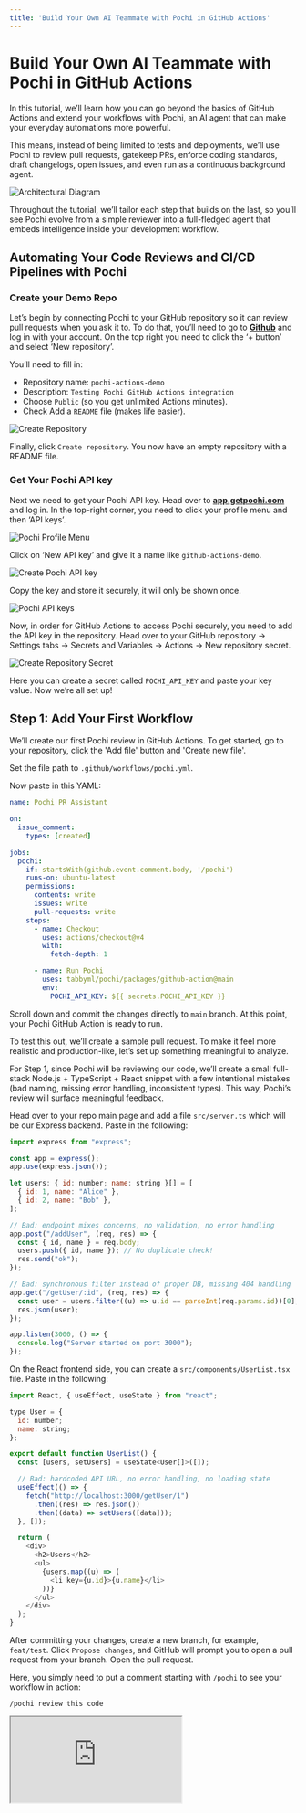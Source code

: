 ```yaml
---
title: 'Build Your Own AI Teammate with Pochi in GitHub Actions'
---
```


# Build Your Own AI Teammate with Pochi in GitHub Actions

In this tutorial, we’ll learn how you can go beyond the basics of GitHub Actions and extend your workflows with Pochi, an AI agent that can make your everyday automations more powerful. 

This means, instead of being limited to tests and deployments, we’ll use Pochi to review pull requests, gatekeep PRs, enforce coding standards, draft changelogs, open issues, and even run as a continuous background agent.

![Architectural Diagram](./images/github-actions-with-pochi-architecture.png)

Throughout the tutorial, we’ll tailor each step that builds on the last, so you’ll see Pochi evolve from a simple reviewer into a full-fledged agent that embeds intelligence inside your development workflow.

## Automating Your Code Reviews and CI/CD Pipelines with Pochi

### Create your Demo Repo 

Let’s begin by connecting Pochi to your GitHub repository so it can review pull requests when you ask it to. To do that, you’ll need to go to **[Github](https://www.github.com)** and log in with your account. On the top right you need to click the ‘+ button’ and select ‘New repository’.

You’ll need to fill in:
* Repository name: `pochi-actions-demo`
* Description: `Testing Pochi GitHub Actions integration`
* Choose `Public` (so you get unlimited Actions minutes).
* Check Add a `README` file (makes life easier).

![Create Repository](./images/create-repository.png)

Finally, click `Create repository`. You now have an empty repository with a README file.


### Get Your Pochi API key

Next we need to get your Pochi API key. Head over to **[app.getpochi.com](app.getpochi.com)** and log in. In the top-right corner, you need to click your profile menu and then ‘API keys’. 

![Pochi Profile Menu](./images/create-pochi-api-key.png)

Click on ‘New API key’ and give it a name like `github-actions-demo`. 

![Create Pochi API key](./images/create-pochi-api-key-modal.png)

Copy the key and store it securely, it will only be shown once.

![Pochi API keys](./images/pochi-api-keys.png)


Now, in order for GitHub Actions to access Pochi securely, you need to add the API key in the repository. Head over to your GitHub repository → Settings tabs → Secrets and Variables → Actions → New repository secret.

![Create Repository Secret](./images/create-repository-secret.png)

Here you can create a secret called `POCHI_API_KEY` and paste your key value. Now we’re all set up!


## Step 1: Add Your First Workflow

We’ll create our first Pochi review in GitHub Actions. To get started, go to your repository, click the 'Add file' button  and 'Create new file'. 

Set the file path to `.github/workflows/pochi.yml`.


Now paste in this YAML:

```yaml
name: Pochi PR Assistant

on:
  issue_comment:
    types: [created]

jobs:
  pochi:
    if: startsWith(github.event.comment.body, '/pochi')
    runs-on: ubuntu-latest
    permissions:
      contents: write
      issues: write
      pull-requests: write
    steps:
      - name: Checkout
        uses: actions/checkout@v4
        with:
          fetch-depth: 1

      - name: Run Pochi
        uses: tabbyml/pochi/packages/github-action@main
        env:
          POCHI_API_KEY: ${{ secrets.POCHI_API_KEY }}
```

Scroll down and commit the changes directly to `main` branch.  At this point, your Pochi GitHub Action is ready to run.


To test this out, we’ll create a sample pull request. To make it feel more realistic and production-like, let’s set up something meaningful to analyze.

For Step 1, since Pochi will be reviewing our code, we’ll create a small full-stack Node.js + TypeScript + React snippet with a few intentional mistakes (bad naming, missing error handling, inconsistent types). This way, Pochi’s review will surface meaningful feedback.


Head over to your repo main page and add a file `src/server.ts` which will be our Express backend. Paste in the following:

```javascript
import express from "express";

const app = express();
app.use(express.json());

let users: { id: number; name: string }[] = [
  { id: 1, name: "Alice" },
  { id: 2, name: "Bob" },
];

// Bad: endpoint mixes concerns, no validation, no error handling
app.post("/addUser", (req, res) => {
  const { id, name } = req.body;
  users.push({ id, name }); // No duplicate check!
  res.send("ok");
});

// Bad: synchronous filter instead of proper DB, missing 404 handling
app.get("/getUser/:id", (req, res) => {
  const user = users.filter((u) => u.id == parseInt(req.params.id))[0];
  res.json(user);
});

app.listen(3000, () => {
  console.log("Server started on port 3000");
});
```

On the React frontend side, you can create a `src/components/UserList.tsx` file. Paste in the following:

```javascript
import React, { useEffect, useState } from "react";

type User = {
  id: number;
  name: string;
};

export default function UserList() {
  const [users, setUsers] = useState<User[]>([]);

  // Bad: hardcoded API URL, no error handling, no loading state
  useEffect(() => {
    fetch("http://localhost:3000/getUser/1")
      .then((res) => res.json())
      .then((data) => setUsers([data]));
  }, []);

  return (
    <div>
      <h2>Users</h2>
      <ul>
        {users.map((u) => (
          <li key={u.id}>{u.name}</li>
        ))}
      </ul>
    </div>
  );
}
```


After committing your changes, create a new branch, for example, `feat/test`. Click `Propose changes`, and GitHub will prompt you to open a pull request from your branch. Open the pull request.


Here, you simply need to put a comment starting with `/pochi` to see your workflow in action:

```
/pochi review this code

```

<div
  style={{
    position: "relative",
    paddingBottom: "53.7%",
    marginBottom: 20,
    height: 0,
    overflow: "hidden",
    maxWidth: "100%",
  }}
>
  <iframe
    src="https://drive.google.com/file/d/1DC71yPU5ZzhnA2Au7_ZArgvNHgEET3tn/preview"
    style={{
      position: "absolute",
      top: 0,
      left: 0,
      width: "100%",
      height: "100%",
      border: "none",
      borderRadius: "8px",
    }}
    allowFullScreen
    title="Pochi review code"
  />
</div>

You can see Pochi comments on things like no input validation / error handling in backend, data management issues and more. This is exactly the kind of review we wanted in the first place. 


Now that we got Pochi to review the code and point out the flaws, wouldn't it be useful if Pochi could also apply suggestions automatically, fix the code, and commit it? You can easily do that by again commenting directly in the PR: 

```
/pochi apply fixes and show the full updated code

```

<div
  style={{
    position: "relative",
    paddingBottom: "53.7%",
    marginBottom: 20,
    height: 0,
    overflow: "hidden",
    maxWidth: "100%",
  }}
>
  <iframe
    src="https://drive.google.com/file/d/1_ZHh30s2XSOQEF-YQaoTYwRrNCHQ2WEc/preview"
    style={{
      position: "absolute",
      top: 0,
      left: 0,
      width: "100%",
      height: "100%",
      border: "none",
      borderRadius: "8px",
    }}
    allowFullScreen
    title="Pochi fix code"
  />
</div>


## Step 2: Automate Reviews Based on Events

So far, we’ve seen Pochi respond when you type `/pochi` either on an issue or a pull request. That’s great, but we can go further. Now, we’ll make Pochi respond automatically to repository events like when a PR is opened or when you push commits to `main`. 


Based on what we’ve seen so far, we'll need to add another workflow and test by opening a PR. The event of opening the PR should trigger the workflow since we’re doing event based triggers and we don’t need to type `/pochi` for this use case. 

But there are two things we need to address: why we need a separate workflow file, and what custom GitHub tokens (PATs) are.

### Why a separate workflow file?

Your original `.github/workflows/pochi.yml` is the engine that runs Pochi when it sees `/pochi` comments. Now we’ll be creating a new `.github/workflows/pochi-auto-comments.yml` which will be just a trigger that posts those comments automatically. Keeping them separate makes it easier to read / debug later especially if you’re working in teams. 

In production repositories, teams often split workflows. For example: `deploy.yml` for deployments, `ci.yml` for tests, and `pochi.yml` for the AI assistant engine. This helps to tweak automation triggers without touching the core runner. Further, this also helps with modularity. Suppose later you want two flavours of auto-comments (e.g one for PRs and one for weekly crosn). Having them as separate workflows means you can enable / disable independently. 

![Structuring workflows](./images/structuring-workflows.png)

That being said, you can always merge them into your existing `pochi.yml` file. However, combining everything into one file can become messy. Since GitHub Actions doesn’t support dynamic inline comment bodies well, the two-file approach is cleaner and aligns better with common team practices.

### Custom GitHub Tokens (PAT)

When you create the new `.github/workflows/pochi-auto-comments.yml` workflow, the bot will automatically post a `/pochi summarize this PR` comment on your pull request. However, Pochi won’t respond to it. This is because GitHub has built-in protections: comments made by `github-actions[bot]` (the default Actions identity) do not trigger new workflows. This is done to prevent infinite workflow loops. 

The solution is to use Personal Access Token (PAT) so the auto-comments come from your account instead of `github-actions[bot]`, mimicking as if you commented yourself like we did in Step 1. GitHub treats these PAT-authored comments as real user events which trigger workflows normally.


### Set Up the PAT

Now to setup your custom GitHub token, head over to to GitHub → Settings → Developer Settings → Personal Access Tokens → Tokens (classic). Here you need to click on Generate new token (classic). 

When generating the token, check the following scopes:
    * `repo` → needed to comment on PRs/issues in your repos.
    * `workflow` → needed if you later chain workflows.

Click on Generate and copy the token. 

<div
  style={{
    position: "relative",
    paddingBottom: "53.7%",
    marginBottom: 20,
    height: 0,
    overflow: "hidden",
    maxWidth: "100%",
  }}
>
  <iframe
    src="https://drive.google.com/file/d/16qhfQOnlCT_UVppU-jhYRe96BvLEquYS/preview"
    style={{
      position: "absolute",
      top: 0,
      left: 0,
      width: "100%",
      height: "100%",
      border: "none",
      borderRadius: "8px",
    }}
    allowFullScreen
    title="Pochi fix code"
  />
</div>


Then, in your repository, go to Settings → Secrets → Actions → New repository secret. Name the secret `CUSTOM_GITHUB_TOKEN` and paste your PAT as the value.


### Add Auto-Comment Workflow


Now we’ll create the `auto-comments.yml` file.  Click the 'Add file' button  and 'Create new file'. 
Set the file path to: `.github/workflows/pochi-auto-comments.yml`:

Now paste in this YAML:

```yaml
name: Pochi Auto-Comments

on:
  pull_request:
    types: [opened]
  push:
    branches: [main]
  issues:
    types: [opened]

permissions:
  issues: write
  pull-requests: write
  contents: write

jobs:
  pr_auto_summary:
    if: github.event_name == 'pull_request'
    runs-on: ubuntu-latest
    steps:
      - name: Auto-comment for PR summary
        uses: actions/github-script@v7
        with:
          github-token: ${{ secrets.CUSTOM_GITHUB_TOKEN }}
          script: |
            await github.rest.issues.createComment({
              owner: context.repo.owner,
              repo: context.repo.repo,
              issue_number: context.payload.pull_request.number,
              body: "/pochi summarize this PR. Provide a high-level overview, key changes, risks, and what to test. (auto-triggered)"
            });

  push_commit_summary:
    if: github.event_name == 'push'
    runs-on: ubuntu-latest
    steps:
      - name: Auto-comment for Commit Summary
        uses: actions/github-script@v7
        with:
          github-token: ${{ secrets.CUSTOM_GITHUB_TOKEN }}
          script: |
            const commits = context.payload.commits.map(c => `- ${c.message}`).join("\n");
            await github.rest.issues.createComment({
              owner: context.repo.owner,
              repo: context.repo.repo,
              issue_number: 1, // optional: always-open tracking issue
              body: `/pochi summarize these commits:\n\n${commits}`
            });

```


The `pochi.yml` workflow (from Step 1) still listens for `/pochi` comments. Now, `pochi-auto-comments.yml` automatically posts those comments in response to events. To test this out, we’ll make two tiny changes so the PR summary looks legit.

Navigate to your `src/server.ts` and edit the code by adding the following to your existing routes:

```javascript
app.get("/health", (_req, res) => {
  res.status(200).json({ ok: true });
});
```

We’ll also make a tiny UI change on the frontend side. In your `src/components/UserList.tsx` file change the heading so there’s a visible diff:

```javascript
<h2>Users (auto-summary demo)</h2>
```

Now you can propose the changes as a PR. 

<div
  style={{
    position: "relative",
    paddingBottom: "53.7%",
    marginBottom: 20,
    height: 0,
    overflow: "hidden",
    maxWidth: "100%",
  }}
>
  <iframe
    src="https://drive.google.com/file/d/1ajCZRuYQZ6K3IQcCWf5ItJ3Hi9qy2UGl/preview"
    style={{
      position: "absolute",
      top: 0,
      left: 0,
      width: "100%",
      height: "100%",
      border: "none",
      borderRadius: "8px",
    }}
    allowFullScreen
    title="Summarize PR with PAT token"
  />
</div>

As you can see Pochi summarises the changes for us. We can further extend this workflow's capabilities by adding a new job that can issue design / architectural notes for any new issue that is created in your repository. To do that, add the following to your  `auto-comments.yml` file. 

```yaml
issue_design_note:
    if: github.event_name == 'issues'
    runs-on: ubuntu-latest
    steps:
      - name: Auto-comment for Issue design note
        uses: actions/github-script@v7
        with:
          github-token: ${{ secrets.CUSTOM_GITHUB_TOKEN }}
          script: |
            await github.rest.issues.createComment({
              owner: context.repo.owner,
              repo: context.repo.repo,
              issue_number: context.payload.issue.number,
              body: "/pochi draft design notes for this issue. Break down problem, options, acceptance criteria, and edge cases. (auto-triggered)"
            });
```

When you create a new issue Pochi, fill in your title and description, being as clear as possible and Pochi will comment out draft design notes to help you with your implementation.  Below is a example execution:

<div
  style={{
    position: "relative",
    paddingBottom: "53.7%",
    marginBottom: 20,
    height: 0,
    overflow: "hidden",
    maxWidth: "100%",
  }}
>
  <iframe
    src="https://drive.google.com/file/d/1TRnTrUtRBwfpFAVB5x71ft-Vw2JmQj6A/preview"
    style={{
      position: "absolute",
      top: 0,
      left: 0,
      width: "100%",
      height: "100%",
      border: "none",
      borderRadius: "8px",
    }}
    allowFullScreen
    title="Issue design suggestions"
  />
</div>

At this stage, Pochi no longer needs you to type out commands. It can react automatically to PRs, commits, and issues, acting like a proactive AI teammate.

## Step 3: Integrations into CI/CD

Now, we’ll work towards how Pochi can go from just commenting to actually driving workflows. We’ll make Pochi review a PR and identify if it needs changes. If yes, Pochi stops the workflow and addresses the user to implement the feedback. On the other hand, if everything looks good, Pochi lets the pipeline continue after approval. 

This means you can run:

 - **Conditional CI tests:** Unit tests (Jest, Mocha, Vitest), Integration tests (Cypress, Playwright, Postman) or Linting & type checks (ESLint, TypeScript, Prettier). 
 - **Conditional Deployments:** Frontend (Vercel, Netlify, GitHub Pages), Backend / APIs (AWS (EC2, ECS, Lambda)) or Internal systems (Helm/Kubernetes, Terraform pipelines).


For the purpose of this demo, we’d just run a sample `run_tests` job and for deployment we’ll just print out “Deploying application….”. But you can wire it up easily for your production-ready workflows too. 


To get started, you can update your `.github/workflows/pochi.yml` YAML file. Paste in the following:

```yaml
name: Pochi Manual Reviewer

on:
  issue_comment:
    types: [created]

permissions:
  contents: write
  pull-requests: write
  issues: write

jobs:
  pochi_review:
    if: startsWith(github.event.comment.body, '/pochi')
    runs-on: ubuntu-latest
    outputs:
      approved: ${{ steps.decide.outputs.approved }}
      decision: ${{ steps.decide.outputs.decision }}
    steps:
      - uses: actions/checkout@v4

      - name: Run Pochi
        id: run_pochi
        uses: tabbyml/pochi/packages/github-action@main
        env:
          POCHI_API_KEY: ${{ secrets.POCHI_API_KEY }}
        # You can pass an explicit instruction if you want:
        # with:
        #   args: "review this PR in detail. At the end, on the last line only, output exactly one of: ✅ APPROVED or ❌ CHANGES_REQUIRED"

      - name: Decide from Pochi's final comment (✅ or ❌)
        id: decide
        uses: actions/github-script@v7
        with:
          script: |
            const owner = context.repo.owner;
            const repo = context.repo.repo;
            const issue_number = context.payload.issue.number;

            function pickDecision(body) {
              if (!body) return null;
              if (body.includes('✅ APPROVED')) return 'APPROVED';
              if (body.includes('❌ CHANGES_REQUIRED') || body.includes('❌')) return 'CHANGES_REQUIRED';
              return null;
            }

            let decision = null;

            // Poll up to ~60s to let Pochi post its final result comment
            for (let i = 0; i < 12; i++) {
              const { data: comments } = await github.rest.issues.listComments({
                owner,
                repo,
                issue_number,
                per_page: 50,
              });

              // Look newest to oldest
              for (const c of comments.slice().reverse()) {
                const d = pickDecision(c.body);
                if (d) { decision = d; break; }
              }

              if (decision) break;
              await new Promise(r => setTimeout(r, 5000));
            }

            core.info(`Pochi decision found: ${decision || 'NONE'}`);
            core.setOutput('decision', decision || 'NONE');
            core.setOutput('approved', decision === 'APPROVED' ? 'true' : 'false');

      - name: Show decision
        run: |
          echo "Decision: ${{ steps.decide.outputs.decision }}"
          echo "Approved: ${{ steps.decide.outputs.approved }}"

  run_tests:
    needs: pochi_review
    if: needs.pochi_review.outputs.approved == 'true'
    runs-on: ubuntu-latest
    steps:
      - uses: actions/checkout@v4
      - run: echo "✅ Running tests..."; exit 0
      # replace the line above with: npm ci && npm test

  deploy:
    needs: run_tests
    if: success()
    runs-on: ubuntu-latest
    steps:
      - run: echo "🚀 Deploying application..."
      # replace with your real deploy steps

  # OPTIONAL: make the workflow fail red when not approved
  reject_status:
    needs: pochi_review
    if: needs.pochi_review.outputs.approved != 'true'
    runs-on: ubuntu-latest
    steps:
      - run: |
          echo "Pochi did not approve (decision=${{ needs.pochi_review.outputs.decision }}). Failing this run."
          exit 1

```

When you comment Pochi to review the code, if Pochi approves (✅ no blocking issues), then CI will continue and run tests. If tests pass, deploy. But if Pochi flags issues (❌), the workflow stops before tests/deploy. 


To test this out, you can deliberately make the first PR bad (poor error handling, no validation, wrong status codes). This will showcase how the pipeline is blocked when Pochi flags the pull request as “❌ Changes Required”.

Then you can submit a second PR with fixes (clean REST API, good status codes, input validation) and observe how Pochi approves it with “✅ Approved” and runs tests and deploys. Here are sample versions of a bad PR and a good PR. 


### First PR (Bad version)

Update `src/server.ts`:


```javascript
import express from "express";

const app = express();
app.use(express.json());

let tasks: any[] = [];

// Add task (no validation, wrong status code)
app.post("/tasks", (req, res) => {
  tasks.push(req.body);
  res.send("Task added");
});

// Get tasks (no error handling, returns raw array)
app.get("/tasks", (req, res) => {
  res.send(tasks);
});

// Delete task (no validation, no proper status code)
app.delete("/tasks/:id", (req, res) => {
  const id = parseInt(req.params.id);
  tasks = tasks.filter((t: any, i: number) => i !== id);
  res.send("Deleted");
});

app.listen(3000, () => {
  console.log("Server running on http://localhost:3000");
});
```

Issues Pochi should flag:
* No validation for task data.
* Uses index as ID (not stable).
* No error handling (what if id doesn’t exist?).
* Always returns `200` with strings, not JSON.


### Second PR (Fixed version)
Update `src/server.ts`:

```javascript
import express from "express";

const app = express();
app.use(express.json());

interface Task {
  id: number;
  title: string;
  completed: boolean;
}

let tasks: Task[] = [];
let idCounter = 1;

// Adds task with validation and proper response formatting
app.post("/tasks", (req, res) => {
  const { title } = req.body;
  if (!title) {
    return res.status(400).json({ error: "Title is required" });
  }

  const newTask: Task = { id: idCounter++, title, completed: false };
  tasks.push(newTask);
  res.status(201).json(newTask);
});

// Get tasks (returns JSON)
app.get("/tasks", (req, res) => {
  res.json(tasks);
});

// Delete task with validation
app.delete("/tasks/:id", (req, res) => {
  const id = parseInt(req.params.id);
  const index = tasks.findIndex((t) => t.id === id);

  if (index === -1) {
    return res.status(404).json({ error: "Task not found" });
  }

  const deleted = tasks.splice(index, 1);
  res.json({ deleted: deleted[0] });
});

app.listen(3000, () => {
  console.log("Server running on http://localhost:3000");
});
```

**Note:** You’ll temporarily need to comment out your `pochi-auto-comments.yml` file while doing Step 3. Otherwise, both workflows may run simultaneously and interfere with each other.


To test this out, once you open a PR, you need to comment: 

```bash
/pochi review this PR in detail. At the end, on the last line only, output exactly one of: ✅ APPROVED or ❌ CHANGES_REQUIRED
```

We ran this workflow on a sample task management project. The demo below is the part where changes were required:

<div
  style={{
    position: "relative",
    paddingBottom: "53.7%",
    marginBottom: 20,
    height: 0,
    overflow: "hidden",
    maxWidth: "100%",
  }}
>
  <iframe
    src="https://drive.google.com/file/d/1crpQAKkx1e0LjfVwgDayOVFr1hSeL7Us/preview"
    style={{
      position: "absolute",
      top: 0,
      left: 0,
      width: "100%",
      height: "100%",
      border: "none",
      borderRadius: "8px",
    }}
    allowFullScreen
    title="Gatekeeper failed"
  />
</div>

Here is a demo showing when changes were approved:

<div
  style={{
    position: "relative",
    paddingBottom: "53.7%",
    marginBottom: 20,
    height: 0,
    overflow: "hidden",
    maxWidth: "100%",
  }}
>
  <iframe
    src="https://drive.google.com/file/d/1aM8GD9qNmoBWV4R0RLgY8TRUYRwW2VQq/preview"
    style={{
      position: "absolute",
      top: 0,
      left: 0,
      width: "100%",
      height: "100%",
      border: "none",
      borderRadius: "8px",
    }}
    allowFullScreen
    title="Gatekeeper passed"
  />
</div>


This demonstration showcased how Pochi integrates directly into your CI/CD. It doesn't just review your PRs, it also acts as a gatekeeper, determining whether your code can proceed through the pipeline. You can easily wire this into your existing test suites and deployment targets. 


### Integrating Slack Notifications

To enhance the workflow further, we’ll show how to add integration tools like Slack notifications to your deployment process. We've demonstrated how Pochi can review your PR, act as a gatekeeper based on the output, and then allow the rest of your pipeline to continue. And now, we’ll also show you how to chain in extra jobs like notifications on top of tests and deploys. 


To showcase this, we'll do Slack notifications. Since this is just GitHub Actions, you can integrate with any API-based tool your team uses, like Linear, Jira, Datadog, PagerDuty, or others. Pochi becomes the gatekeeper, and the rest of the pipeline is up to you. 


### Slack Setup

To add Slack to your pipelines, you’d first need a Slack workspace where you have admin / developer access. Next, you’ll need to create a Slack Incoming Webhook. To create one, go to Slack API Apps  and Create New App. 

- Choose "From scratch" and give it a name (e.g., PochiBot) and select your workspace.
- In the app, enable Incoming Webhooks and add a new webhook to your channel.
- Copy the Webhook URL (it will look like `https://hooks.slack.com/services/T000/B000/XXXX`).

Here’s a setup video:


<div
  style={{
    position: "relative",
    paddingBottom: "53.7%",
    marginBottom: 20,
    height: 0,
    overflow: "hidden",
    maxWidth: "100%",
  }}
>
  <iframe
    src="https://drive.google.com/file/d/1zi32sY54ZDEtk0o37_jcmOR7klLmP46J/preview"
    style={{
      position: "absolute",
      top: 0,
      left: 0,
      width: "100%",
      height: "100%",
      border: "none",
      borderRadius: "8px",
    }}
    allowFullScreen
    title="Slack setup"
  />
</div>

Next, store it in your repository as a GitHub Secret, the same way we stored the PAT token. Go to Repo → Settings → Secrets → Actions → New Secret, and this time name it `SLACK_WEBHOOK_URL`. Paste the webhook URL as the value and save it. 

Finally, add the `notify_slack` job in your `pochi.yml` file. Here’s the updated file:


```yaml
name: Pochi Manual Reviewer

on:
  issue_comment:
    types: [created]

permissions:
  contents: write
  pull-requests: write
  issues: write

jobs:
  pochi_review:
    if: startsWith(github.event.comment.body, '/pochi')
    runs-on: ubuntu-latest
    outputs:
      approved: ${{ steps.decide.outputs.approved }}
      decision: ${{ steps.decide.outputs.decision }}
    steps:
      - uses: actions/checkout@v4

      - name: Run Pochi
        id: run_pochi
        uses: tabbyml/pochi/packages/github-action@main
        env:
          POCHI_API_KEY: ${{ secrets.POCHI_API_KEY }}
        with:
          args: "review this PR in detail. At the end, on the last line only, output exactly one of: ✅ APPROVED or ❌ CHANGES_REQUIRED"

      - name: Decide from Pochi's final comment (✅ or ❌)
        id: decide
        uses: actions/github-script@v7
        with:
          script: |
            const owner = context.repo.owner;
            const repo = context.repo.repo;
            const issue_number = context.payload.issue.number;

            function pickDecision(body) {
              if (!body) return null;
              if (body.includes('✅ APPROVED')) return 'APPROVED';
              if (body.includes('❌ CHANGES_REQUIRED') || body.includes('❌')) return 'CHANGES_REQUIRED';
              return null;
            }

            let decision = null;

            // Poll up to ~60s to let Pochi post its final result comment
            for (let i = 0; i < 12; i++) {
              const { data: comments } = await github.rest.issues.listComments({
                owner,
                repo,
                issue_number,
                per_page: 50,
              });

              for (const c of comments.slice().reverse()) {
                const d = pickDecision(c.body);
                if (d) { decision = d; break; }
              }

              if (decision) break;
              await new Promise(r => setTimeout(r, 5000));
            }

            core.info(`Pochi decision found: ${decision || 'NONE'}`);
            core.setOutput('decision', decision || 'NONE');
            core.setOutput('approved', decision === 'APPROVED' ? 'true' : 'false');

      - name: Show decision
        run: |
          echo "Decision: ${{ steps.decide.outputs.decision }}"
          echo "Approved: ${{ steps.decide.outputs.approved }}"

  run_tests:
    needs: pochi_review
    if: needs.pochi_review.outputs.approved == 'true'
    runs-on: ubuntu-latest
    steps:
      - uses: actions/checkout@v4
      - run: echo "✅ Running tests..."; exit 0
      # replace the line above with: npm ci && npm test

  deploy:
    needs: run_tests
    if: success()
    runs-on: ubuntu-latest
    steps:
      - run: echo "🚀 Deploying application..."
      # replace with your real deploy steps

  notify_slack:
    needs: [pochi_review, run_tests, deploy]
    runs-on: ubuntu-latest
    steps:
      - name: Send Slack Notification
        uses: slackapi/slack-github-action@v1.24.0
        with:
          payload: |
            {
              "text": "📢 *Pochi Review Result* for PR #${{ github.event.issue.number }}\n*Decision:* ${{ needs.pochi_review.outputs.decision }}\n*Approved:* ${{ needs.pochi_review.outputs.approved }}\n*Repo:* ${{ github.repository }}"
            }
        env:
          SLACK_WEBHOOK_URL: ${{ secrets.SLACK_WEBHOOK_URL }}

  # Fail workflow run if rejected
  reject_status:
    needs: pochi_review
    if: needs.pochi_review.outputs.approved != 'true'
    runs-on: ubuntu-latest
    steps:
      - run: |
          echo "❌ Pochi did not approve (decision=${{ needs.pochi_review.outputs.decision }}). Failing this run."
          exit 1

```


Now you can run the workflow by commenting in the PR: 

```bash
/pochi please review this PR. At the end, on the last line, please output either ✅ APPROVED or ❌ CHANGES_REQUIRED
```

When you visit the workflow run, you’ll see that a new `notify_slack` job was added. On successful run, you get a notification in your Slack workspace. 

<div
  style={{
    position: "relative",
    paddingBottom: "53.7%",
    marginBottom: 20,
    height: 0,
    overflow: "hidden",
    maxWidth: "100%",
  }}
>
  <iframe
    src="https://drive.google.com/file/d/1qNDDO30UqzweGuZwhIKxubDRdBSx99Ea/preview"
    style={{
      position: "absolute",
      top: 0,
      left: 0,
      width: "100%",
      height: "100%",
      border: "none",
      borderRadius: "8px",
    }}
    allowFullScreen
    title="Slack notification"
  />
</div>



## Step 4: Enforce Coding Rules

Next, let’s look at team-based use cases. In large organisations, developers often have to follow team’s specific coding rules instead of just generic best practices. You can take the learnings from this tutorial so far and create a `.md` file that holds your team coding standard / review ruleset.

Here’s a sample `POCHI.md` you can start with:

```markdown

# POCHI Review Guidelines

Pochi must follow these project-specific rules when reviewing code:

## General Standards
-  All code must use **TypeScript** (no plain JS allowed).
-  Use **ESLint** conventions (semi-colons required, no unused vars).
-  Ensure functions are small, focused, and named descriptively.
-  Always include **error handling** for async operations.
-  API endpoints must return **proper HTTP status codes** and JSON responses.

## Backend Standards
-  Express routes must validate inputs using middleware or explicit checks.
-  No use of `any` type — define proper interfaces.
-  Business logic must be separated from route handlers.

## Frontend Standards
-  React components must be functional, not class-based.
-  Use hooks (`useState`, `useEffect`) instead of lifecycle methods.
-  Separate UI from business logic — no API calls directly inside components (use services/hooks).
-  Components must include **basic prop validation**.

## Git & Workflow Standards
-  PRs must include a **descriptive title** and summary of changes.
-  PRs must not bundle unrelated changes (e.g., workflow + backend + frontend in one PR).
-  README.md must be updated if functionality changes.

At the end of each review, Pochi must enforce these rules and output exactly one of:
- ✅ APPROVED (if all standards are met)
- ❌ CHANGES_REQUIRED (if any rules are broken)

```

In your `.github/workflows/pochi.yml`, tweak the `args` line:

```bash
with:
  args: "review this PR according to POCHI.md. At the end, on the last line only, output exactly one of: ✅ APPROVED or ❌ CHANGES_REQUIRED"

```

Now every time you run `/pochi`, it will read your repository’s `POCHI.md` and enforce those rules in its review.

You can also test out any PR by commenting:

```bash
/pochi review this PR according to POCHI.md
```
## Step 5: CRON Jobs

We’ll now add cron jobs in GitHub Actions to call Pochi automatically. This means Pochi can also run on its own schedule, like a background agent in your repository. You can ask it to draft weekly release notes by updating the `CHANGELOG.md` file, schedule dependency and security reviews, or scan your repo for code that needs attention.


We can showcase this with a small demo. Let’s create a simple `pochi-cron.yml `file.

```yaml
name: Pochi Continuous Agent

on:
  workflow_dispatch:   # manual trigger for demo
  schedule:
    - cron: "0 0 * * *"    # nightly at midnight UTC

permissions:
  contents: write
  issues: write

jobs:
  nightly_todo_scan:
    runs-on: ubuntu-latest
    steps:
      - uses: actions/checkout@v4

      - name: Scan TODOs and create issues
        uses: actions/github-script@v7
        with:
          github-token: ${{ secrets.GITHUB_TOKEN }}
          script: |
            const fs = require("fs");
            const path = require("path");

            // simple recursive scan
            function walk(dir, filelist = []) {
              fs.readdirSync(dir).forEach(file => {
                const filepath = path.join(dir, file);
                if (fs.statSync(filepath).isDirectory()) {
                  filelist = walk(filepath, filelist);
                } else if (/\.(ts|tsx|js|jsx)$/.test(file)) {
                  filelist.push(filepath);
                }
              });
              return filelist;
            }

            const files = walk("src");

            for (const file of files) {
              const lines = fs.readFileSync(file, "utf-8").split("\n");
              lines.forEach((line, i) => {
                if (line.includes("TODO") || line.includes("FIXME")) {
                  github.rest.issues.create({
                    owner: context.repo.owner,
                    repo: context.repo.repo,
                    title: `TODO in ${file}:${i + 1}`,
                    body: `Found in \`${file}\` line ${i + 1}:\n\n${line.trim()}`
                  });
                }
              });
            }

```

Now, add some `// TODO: improve validation` lines in `src/server.ts`. Commit the code, then go to Actions → Pochi Continuous Agent → Run workflow. You’ll see Pochi create new issues from the TODOs it scanned in your codebase.

<div
  style={{
    position: "relative",
    paddingBottom: "53.7%",
    marginBottom: 20,
    height: 0,
    overflow: "hidden",
    maxWidth: "100%",
  }}
>
  <iframe
    src="https://drive.google.com/file/d/1UkJJq9Pmx-Kz8EBnQGdGUo_Bd4HbPAYC/preview"
    style={{
      position: "absolute",
      top: 0,
      left: 0,
      width: "100%",
      height: "100%",
      border: "none",
      borderRadius: "8px",
    }}
    allowFullScreen
    title="Cron job"
  />
</div>


Although we triggered it manually for the demo, Pochi can run automatically without waiting for a command. It can proactively maintain the repository by acting as a continuous background agent. 


You can also have it draft weekly release notes by adding a new job to your `pochi-cron.yml` file. For example:

```yaml
  weekly_release_notes:
    runs-on: ubuntu-latest
    steps:
      - uses: actions/checkout@v4
      - name: Run Pochi Draft Release Notes
        uses: tabbyml/pochi/packages/github-action@main
        env:
          POCHI_API_KEY: ${{ secrets.POCHI_API_KEY }}
        with:
          args: |
            Summarize changes since last Monday into draft release notes.
            Append them to CHANGELOG.md under a new "## Weekly Draft (YYYY-MM-DD)" heading.
            Commit the file back to the repo.

```


## Step 6: Enterprise Scaling - Power Up Your Pochi

So far, we’ve seen how Pochi can help as a reviewer, gatekeeper and improve productivity across teams and developers. Now we’ll talk about Pochi in enterprise environments where speed, control, and cost play an even bigger role. Let’s have a look at how Pochi can run anywhere with custom models, custom tokens and custom runners. 

### Custom Models

Enterprises can select their preferred LLM backend for reviews by configuring it like this:

```yaml
env:
  POCHI_API_KEY: ${{ secrets.POCHI_API_KEY }}
  POCHI_MODEL: claude-3-sonnet   # or gemini-1.5-pro, gpt-4o, etc.
```

This gives control, as teams prefer different models, sometimes many models across different tasks. This flexibility is useful because some models excel at code generation, while others perform better at logical reasoning, making them ideal for code reviews.


### Custom Tokens

We saw in Step 2, how we created a custom GitHub token (PAT) to mimic user-authored comments, allowing us to maintain GitHub’s built-in protections and avoid infinite workflow loops. This is how enterprises in production codebases grant Pochi extra permissions safely.


### Custom Runners

Unlike tools that lock you into proprietary infrastructure, Pochi is flexible. You can run it on:

- **GitHub’s default runners:** They run on `ubuntu-latest`, are slower, but simple. The cost gets included in GitHub Actions minutes.
-  **Self-hosted runners (your infra):** They run on `self-hosted`. You bring your own VM/metal (AWS, GCP, on-prem). This offers advantages in speed and privacy, while helping meet compliance requirements like SOC 2, HIPAA, and GDPR.
- **Third-party accelerated runners (e.g., Depot, WarpBuild, etc.):** This is optimized hardware (faster CPUs, RAM disks, lower cold-start time). These options offer cheaper and faster runs than GitHub-hosted runners, with less operational overhead than fully self-hosted setups.

```yaml
jobs:
  pochi_review:
    # Default: GitHub-hosted
    runs-on: ubuntu-latest

    # Enterprise option: run inside your own infra
    # runs-on: self-hosted

    # Performance option: run on an optimized runner (e.g., Depot)
    # runs-on: depot-ubuntu-latest
```

This design is enterprise-friendly and cost-effective, giving teams the flexibility to choose based on their performance, cost, and compliance needs.



## Troubleshooting

If you’re just starting out and Pochi doesn’t respond the first time, here are a few common issues and their fixes. 

#### Response failure:

    * Check your workflow trigger to see if the `on: issue_comment` is set.
    * Check if your `startsWith(github.event.comment.body, '/pochi’)` matches your comment exactly.
    * And lastly, your secret should be named exactly `POCHI_API_KEY`.


#### Auto-Comments failure:
    * In most cases, it is permission issues. Make sure you granted issues: write and pull-requests: write permissions in your workflow.

#### Push/commit failure:
    * This is also likely a permissions issue.. You should have `contents: write`.
    * Or you may need a [Personal Access Token (PAT)] instead of the default `GITHUB_TOKEN`.

#### Integration tools issues:
    * Test your secret first with a simple `echo` (it should show as *** masked in logs).
    * Then run a basic curl command with the webhook URL to confirm if it works.





## Conclusion


We started this tutorial with a basic GitHub Actions workflow where Pochi reviewed pull requests on command. Step by step, we extended it into something more powerful that could gatekeeper PRs, enforce custom rules and handle routine tasks in the background. 

This is the true power, where we just didn’t automate pipelines, but extended them with intelligence using Pochi. And because Pochi lives inside GitHub Actions, it integrates with the tools and workflows your team already uses.


Try adding Pochi to your repository today with just one YAML file, and see how quickly it becomes part of your team.